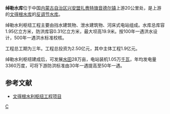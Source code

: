 {{Infobox Reservoir
|name                     = 文得根水库
|nickname                 = 
|image                    = 
|image_caption            = 
|map                      = 
|map_caption              = 
|code                     =  
|class                    = 大（二）型水库
|location_of_reservoir    = [[内蒙古自治区|内蒙古]][[兴安盟|兴安盟]][[扎赉特旗|扎赉特旗]][[音德尔镇|音德尔镇]]
|location_of_dam          = 
|inflow                   = 
|outflow                  = [[绰尔河|绰尔河]]（[[嫩江|嫩江]]支流）
|catchment_area           =  
|reservoir_area           =  
|mean_depth               = 
|maximum_depth            = 
|flood_level              = 
|normal_water_level       = 
|dead_water_level         = 
|water_quality            = 
|island                   = 
|maximum_storage_capacity = 1.95亿
|normal_storage_capacity  = 
|dead_storage_capacity    =  
|type_of_dam              =  
|elevation_of_dam         =  
|height_of_dam            =  19.9
|length_of_dam            = 
|width_of_dam             = 
|installed_capacity       =  1.05万kW
|start                    = 2013年
|complete                 =  
|cost                     =  2.50亿元
|emigrate                 = 
|latd  = 46.7852
|latm   = 
|lats   = 
|latNS  = N
|longd  = 122.66
|longm  = 
|longs  = 
|longEW = E
|website = 
|footnotes =  
}}
'''绰勒水库'''位于中国[[内蒙古自治区|内蒙古自治区]][[兴安盟|兴安盟]][[扎赉特旗|扎赉特旗]][[音德尔镇|音德尔镇]]上游20公里处，是上游的[[文得根水库|文得根水库]]的[[反调节水库|反调节水库]]。  

绰勒水利枢纽工程主要由挡水建筑物、泄水建筑物、河床式电站组成。水库总库容1.95亿立方米，防洪库容0.31亿立方米，最大坝高19.9米。按100年一遇洪水设计，500年一遇洪水标准校核。

工程总工期为三年。工程总投资为2.50亿元，其中主体工程1.9亿元。

绰勒水利枢纽建成后，可发展[[水田|水田]]28万亩，电站装机1.05万[[千瓦|千瓦]]，年均发电量3360万度，可将下游防洪标准由30年一遇提高至50年一遇。

==参考文献==
{{reflist}}
* [http://fgw.xam.gov.cn/zsyz/zdzsxm/47924.htm 文得根水利枢纽工程项目]{{dead link|date=2018年1月 |bot=InternetArchiveBot |fix-attempted=yes }}
[[Category:内蒙古水库|C]]
